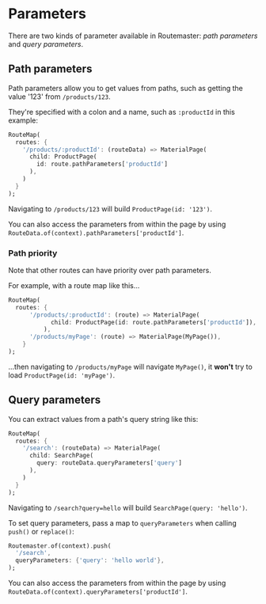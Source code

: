 # Parameters

There are two kinds of parameter available in Routemaster:
*path parameters* and *query parameters*.

## Path parameters

Path parameters allow you to get values from paths,
such as getting the value '123' from `/products/123`.

They're specified with a colon and a name, such as `:productId` in this example:

```dart
RouteMap(
  routes: {
    '/products/:productId': (routeData) => MaterialPage(
      child: ProductPage(
        id: route.pathParameters['productId']
      ),
    )
  }
);
```

Navigating to `/products/123` will build `ProductPage(id: '123')`.

You can also access the parameters from within the page
by using `RouteData.of(context).pathParameters['productId']`.

### Path priority

Note that other routes can have priority over path parameters.

For example, with a route map like this...

```dart
RouteMap(
  routes: {
      '/products/:productId': (route) => MaterialPage(
            child: ProductPage(id: route.pathParameters['productId']),
          ),
      '/products/myPage': (route) => MaterialPage(MyPage()),
    }
);
```

...then navigating to `/products/myPage` will navigate `MyPage()`,
it **won't** try to load `ProductPage(id: 'myPage')`.

## Query parameters

You can extract values from a path's query string like this:

```dart
RouteMap(
  routes: {
    '/search': (routeData) => MaterialPage(
      child: SearchPage(
        query: routeData.queryParameters['query']
      ),
    )
  }
);
```

Navigating to `/search?query=hello` will build `SearchPage(query: 'hello')`.

To set query parameters, pass a map to `queryParameters`
when calling `push()` or `replace()`:

```dart
Routemaster.of(context).push(
  '/search',
  queryParameters: {'query': 'hello world'},
);
```

You can also access the parameters from within the page
by using `RouteData.of(context).queryParameters['productId']`.
